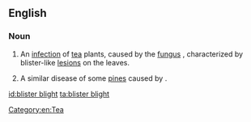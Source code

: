 ==English==
{{rfi}}

===Noun===
{{en-noun|head=[[blister]] [[blight]]|-}}

# {{lb|en|plant disease}} An [[infection]] of [[tea]] plants, caused by the [[fungus]] {{taxlink|Exobasidium vexans|species|noshow=1}}, characterized by blister-like [[lesion]]s on the leaves.
# {{lb|en|plant disease}} A similar disease of some [[pine]]s caused by {{taxlink|Cronartium asclepiadeum|species|noshow=1}}.

[[id:blister blight]]
[[ta:blister blight]]

[[Category:en:Tea]]